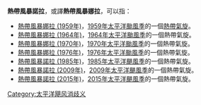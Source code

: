 {{主條目消歧義|本文介紹的是僅達熱帶風暴級的熱帶氣旋諾拉。關於達其他強度的熱帶氣旋諾拉，請見「'''[[颱風娜拉|颱風娜拉]]'''」和「'''[[颶風諾拉|颶風諾拉]]'''」。}}
'''熱帶風暴諾拉'''，或譯'''熱帶風暴娜拉'''，可以指：
*[[1959年太平洋颱風季#熱帶風暴娜拉Nora|熱帶風暴娜拉 (1959年)]]，[[1959年太平洋颱風季|1959年太平洋颱風季]]的一個[[熱帶氣旋|熱帶氣旋]]。
*[[1964年太平洋颱風季#熱帶風暴_Nora_(49W)|熱帶風暴娜拉 (1964年)]]，[[1964年太平洋颱風季|1964年太平洋颱風季]]的一個熱帶氣旋。
*[[1970年太平洋颱風季#熱帶風暴娜拉_(Nora)|熱帶風暴娜拉 (1970年)]]，[[1970年太平洋颱風季|1970年太平洋颱風季]]的一個熱帶氣旋。
*[[1976年太平洋颱風季#熱帶風暴娜拉_(Nora)|熱帶風暴娜拉 (1976年)]]，[[1976年太平洋颱風季|1976年太平洋颱風季]]的一個熱帶氣旋。
*[[1985年熱帶風暴諾拉|熱帶風暴諾拉 (1985年)]]，[[1985年太平洋颶風季|1985年太平洋颶風季]]的一個熱帶氣旋。
*[[2009年太平洋颶風季#熱帶風暴諾拉（Nora）|熱帶風暴諾拉 (2009年)]]，[[2009年太平洋颶風季|2009年太平洋颶風季]]的一個熱帶氣旋。
*[[2015年太平洋颶風季#熱帶風暴諾拉（Nora）|熱帶風暴諾拉 (2015年)]]，[[2015年太平洋颶風季|2015年太平洋颶風季]]的一個熱帶氣旋。

[[Category:太平洋飓风消歧义|Category:太平洋飓风消歧义]]